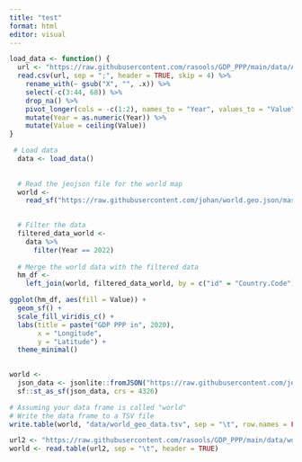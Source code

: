 ```yaml
---
title: "test"
format: html
editor: visual
---
```


```r

load_data <- function() {
  url <- "https://raw.githubusercontent.com/rasools/GDP_PPP/main/data/API_NY.GDP.PCAP.PP.CD_DS2_en_csv_v2_204/API_NY.GDP.PCAP.PP.CD_DS2_en_csv_v2_204.csv"
  read.csv(url, sep = ";", header = TRUE, skip = 4) %>%
    rename_with(~ gsub("X", "", .x)) %>%
    select(-c(3:44, 68)) %>%
    drop_na() %>%
    pivot_longer(cols = -c(1:2), names_to = "Year", values_to = "Value") %>%
    mutate(Year = as.numeric(Year)) %>%
    mutate(Value = ceiling(Value))
}

 # Load data
  data <- load_data()
  
  
  # Read the jeojson file for the world map
  world <-
    read_sf("https://raw.githubusercontent.com/johan/world.geo.json/master/countries.geo.json")

  
  # Filter the data
  filtered_data_world <- 
    data %>%
      filter(Year == 2022)
    
  # Merge the world data with the filtered data
  hm_df <-
    left_join(world, filtered_data_world, by = c("id" = "Country.Code"))

```

```r
ggplot(hm_df, aes(fill = Value)) +
  geom_sf() +
  scale_fill_viridis_c() +
  labs(title = paste("GDP PPP in", 2020),
       x = "Longitude",
       y = "Latitude") +
  theme_minimal()
  
```

```r
world <-
  json_data <- jsonlite::fromJSON("https://raw.githubusercontent.com/johan/world.geo.json/master/countries.geo.json")
  sf::st_as_sf(json_data, crs = 4326)

```

```r
# Assuming your data frame is called "world"
# Write the data frame to a TSV file
write.table(world, "data/world_geo_data.tsv", sep = "\t", row.names = FALSE)


```

```r
url2 <- "https://raw.githubusercontent.com/rasools/GDP_PPP/main/data/world_geo_data.tsv"
world <- read.table(url2, sep = "\t", header = TRUE)

```
